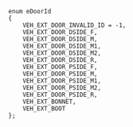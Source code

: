 ```plaintext
enum eDoorId
{
	VEH_EXT_DOOR_INVALID_ID = -1,
	VEH_EXT_DOOR_DSIDE_F,
	VEH_EXT_DOOR_DSIDE_M,
	VEH_EXT_DOOR_DSIDE_M1,
	VEH_EXT_DOOR_DSIDE_M2,
	VEH_EXT_DOOR_DSIDE_R,
	VEH_EXT_DOOR_PSIDE_F,
	VEH_EXT_DOOR_PSIDE_M,
	VEH_EXT_DOOR_PSIDE_M1,
	VEH_EXT_DOOR_PSIDE_M2,
	VEH_EXT_DOOR_PSIDE_R,
	VEH_EXT_BONNET,
	VEH_EXT_BOOT
};
```
